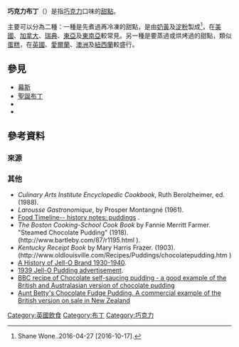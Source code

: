 {{expand|time=2016-10-11T07:08:37+00:00}}
{{noteTA
|T=zh-cn:巧克力布丁; zh-tw:巧克力布丁; zh-hk:巧克力布甸;
|1=zh-cn:巧克力布丁; zh-tw:巧克力布丁; zh-hk:巧克力布甸;
|2=zh-cn:巧克力; zh-tw:巧克力; zh-hk:朱古力;
}}
{{各地中文名
 | 圖像 = Chocolate pudding.jpg
 | 說明 = [[巧克力|巧克力]]布丁
 | 大陸 = 巧克力布丁
 | 臺灣 = 巧克力布丁
 | 香港 = 巧克力布甸
}}

'''巧克力布丁'''（{{lang-en|Chocolate Pudding}}）是指[[巧克力|巧克力]]口味的[[甜點|甜點]]。

主要可以分為二種：一種是先煮過再冷凍的甜點，是由[[奶黃|奶黃]]及[[淀粉|淀粉]]製成<ref>Shane Wone.{{youtube|N9WyZagd6jQ|chocolate pudding dessert chocolate pudding dessert self saucing chocolate pudding|language=en}}.2016-04-27 [2016-10-17].</ref>，在[[美國|美國]]、[[加拿大|加拿大]]、[[瑞典|瑞典]]、[[東亞|東亞]]及[[東南亞|東南亞]]較常見。另一種是要蒸過或烘烤過的甜點，類似[[蛋糕|蛋糕]]，在[[英國|英國]]、[[愛爾蘭|愛爾蘭]]、[[澳洲|澳洲]]及[[紐西蘭|紐西蘭]]較盛行。

== 參見 ==
*[[幕斯|幕斯]]
*[[聖誕布丁|聖誕布丁]]
*{{le|Diospyros nigra|Diospyros nigra}}
*{{le|List of steamed foods|List of steamed foods}}
==參考資料==
===來源===
{{reflist}}
===其他===
* ''Culinary Arts Institute Encyclopedic Cookbook'', Ruth Berolzheimer, ed.  (1988).
* ''Larousse Gastronomique'', by Prosper Montangné (1961).
* [http://www.foodtimeline.org/foodpuddings.html Food Timeline-- history notes: puddings] {{Wayback|url=http://www.foodtimeline.org/foodpuddings.html |date=20180509195526 }}.
* ''The Boston Cooking-School Cook Book'' by Fannie Merritt Farmer. "Steamed Chocolate Pudding" (1918). (http://www.bartleby.com/87/r1195.html {{Wayback|url=http://www.bartleby.com/87/r1195.html |date=20210306024623 }}).
* ''Kentucky Receipt Book'' by Mary Harris Frazer.  (1903). (http://www.oldlouisville.com/Recipes/Puddings/chocolatepudding.htm {{Wayback|url=http://www.oldlouisville.com/Recipes/Puddings/chocolatepudding.htm |date=20160305083242 }})
* [https://web.archive.org/web/20060508152928/http://kraftfoods.com/JELLO/main.aspx?s=&m=history_pages%2F1930_40 A History of Jell-O Brand 1930-1940].
* [https://web.archive.org/web/20060331032148/http://www.kraftfoods.com/jello/1939.html 1939 Jell-O Pudding advertisement].
* [http://www.bbc.co.uk/food/recipes/database/chocolateselfsaucing_72808.shtml BBC recipe of Chocolate self-saucing pudding - a good example of the British and Australasian version of chocolate pudding] {{Wayback|url=http://www.bbc.co.uk/food/recipes/database/chocolateselfsaucing_72808.shtml |date=20080317044742 }}
* [https://web.archive.org/web/20041023200537/http://auntbetties.co.nz/product.php?id=5 Aunt Betty's Chocolate Fudge Pudding.  A commercial example of the British version on sale in New Zealand]

{{commonscat|Chocolate pudding}}
{{Dessert-stub}}

[[Category:英國飲食|Category:英國飲食]]
[[Category:布丁|Category:布丁]]
[[Category:巧克力|Category:巧克力]]